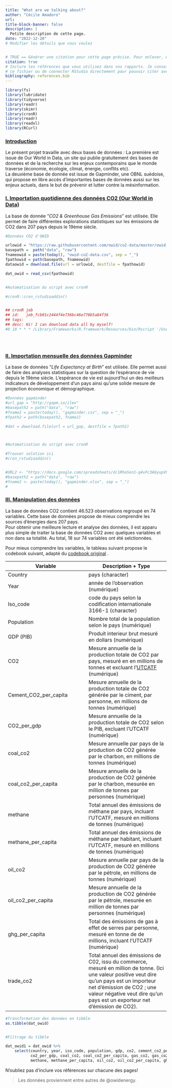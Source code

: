 ```yaml
---
title: "What are we talking about?"
author: "Cécile Amadoro"
url: 
title-block-banner: false
description: | 
  Petite description de cette page.
date: "2022-12-20"
# Modifier les détails que vous voulez


# TRUE == Générer une citation pour cette page précise. Pour enlever, mettre false.
citation: true
# Inclure les références que vous utilisez dans vos rapports. Je conseille Zotero pour construire
# ce fichier ou de connecter RStudio directement pour pouvoir citer avec @nom-de-reference.
bibliography: references.bib
---
```


```r
library(fs)
library(lubridate)
library(tidyverse)
library(readr)
library(skimr)
library(cronR)
library(readr)
library(readxl)
library(RCurl)
```

### [Introduction]{.underline}

Le présent projet travaille avec deux bases de données : La première est issue de Our World in Data, un site qui publie gratuitement des bases de données et de la recherche sur les enjeux contemporains que le monde traverse (économie, écologie, climat, énergie, conflits etc). \
La deuxième base de donnée est issue de Gapminder, une OBNL suèdoise, qui propose en libre accès d'importantes bases de données aussi sur les enjeux actuels, dans le but de prévenir et lutter contre la mésinformation.

### [**I. Importation quotidienne des données CO2 (Our World in Data)**]{.underline}

La base de donnée "*CO2 & Greenhouse Gas Emissions*" est utilisée. Elle permet de faire différentes explorations statistiques sur les émissions de CO2 dans 207 pays depuis le 19ème siècle.

```r

#Données CO2 d'OWID

urlowid = "https://raw.githubusercontent.com/owid/co2-data/master/owid-co2-data.csv"
basepath =  path("data", "raw") 
fnameowid = paste(today(), "owid-co2-data.csv", sep = "_") 
fpathowid = path(basepath, fnameowid) 
dataowid = download.file(url = urlowid, destfile = fpathowid)

dat_owid = read_csv(fpathowid)


#Automatisation du script avec cronR

#cronR::cron_rstudioaddin()


## cronR job
## id:   job_fcb01c2444f4e736bc46e778b5a84f36
## tags: 
## desc: Hi! I can download data all by myself!
#0 10 * * * /Library/Frameworks/R.framework/Resources/bin/Rscript '/Users/cecile/Documents/Cours 1er cycle/AUTOMNE 2022/FAS 1002 - Initiation à la programmation en science sociale/FAS1002_projet_pratique/import.qmd'  >> '/Users/cecile/Documents/Cours 1er cycle/AUTOMNE 2022/FAS 1002 - Initiation à la programmation en science sociale/FAS1002_projet_pratique/import.log' 2>&1#





```

### [**II. Importation mensuelle des données Gapminder**]{.underline}

La base de données "*Life Expectancy at Birth*" est utilisée. Elle permet aussi de faire des analyses statistiques sur la question de l'espérance de vie depuis le 19ème siècle. L'espérance de vie est aujourd'hui un des meilleurs indicateurs de développement d'un pays ainsi qu'une solide mesure de projection économique et démographique.

```r

#Données gapminder
#url_gap = "http://gapm.io/ilex"
#basepath2 = path("data", "raw")
#fname2 = paste(today(), "gapminder.csv", sep = "_")
#fpath2 = path(basepath2, fname2)

#dat = download.file(url = url_gap, destfile = fpath2)



#Automatisation du script avec cronR

#Trouver solution ici
#cron_rstudioaddin()


#URL2 <- "https://docs.google.com/spreadsheets/d/1RheSon1-q4vFc3AGyupVPH6ptEByE-VtnjOCselU0PE/export?format=xlsx"
#basepath2 = path("data", "raw")
#fname2 <- paste(today(), "gapminder.xlsx", sep = "_")
#

```

### [**III. Manipulation des données**]{.underline}

La base de données CO2 contient 46.523 observations regroupé en 74 variables. Cette base de données propose de mieux comprendre les sources d'énergies dans 207 pays.\
Pour obtenir une meilleure lecture et analyse des données, il est apparu plus simple de traiter la base de données CO2 avec quelques variables et non dans sa totalité. Au total, 18 sur 74 variables ont été selctionnées.

Pour mieux comprendre les variables, le tableau suivant propose le codebook suivant, adapté du [codebook original](https://github.com/owid/co2-data/blob/master/owid-co2-codebook.csv) .

| Variable              | Description + Type                                                                                                                                                                                                                                         |
|------------------------------------|------------------------------------|
| Country               | pays (character)                                                                                                                                                                                                                                           |
| Year                  | année de l'observation (numérique)                                                                                                                                                                                                                         |
| Iso_code              | code du pays selon la codification internationale 3166-1 (character)                                                                                                                                                                                       |
| Population            | Nombre total de la population selon le pays (numérique)                                                                                                                                                                                                    |
| GDP (PIB)             | Produit interieur brut mesuré en dollars (numérique)                                                                                                                                                                                                       |
| CO2                   | Mesure annuelle de la production totale de CO2 par pays, mesuré en en millions de tonnes et excluant l'[UTCATF](https://fr.wikipedia.org/wiki/Utilisation_des_terres,_changement_d'affectation_des_terres_et_foresterie) (numérique)                       |
| Cement_CO2_per_capita | Mesure annuelle de la production totale de CO2 générée par le ciment, par personne, en millions de tonnes (numérique)                                                                                                                                      |
| CO2_per_gdp           | Mesure annuelle de la production totale de CO2 selon le PIB, excluant l'UTCATF (numérique)                                                                                                                                                                 |
| coal_co2              | Mesure annuelle par pays de la production de CO2 générée par le charbon, en millions de tonnes (numérique)                                                                                                                                                 |
| coal_co2_per_capita   | Mesure annuelle de la production de CO2 générée par le charbon, mesurée en million de tonnes par personnes (numérique)                                                                                                                                     |
| methane               | Total annuel des émissions de méthane par pays, incluant l'UTCATF, mesuré en millions de tonnes (numérique)                                                                                                                                                |
| methane_per_capita    | Total annuel des émissions de méthane par habitant, incluant l'UTCATF, mesuré en millions de tonnes (numérique)                                                                                                                                            |
| oil_co2               | Mesure annuelle par pays de la production de CO2 générée par le pétrole, en millions de tonnes (numérique)                                                                                                                                                 |
| oil_co2_per_capita    | Mesure annuelle de la production de CO2 générée par le pétrole, mesurée en million de tonnes par personnes (numérique)                                                                                                                                     |
| ghg_per_capita        | Total des émissions de gas à effet de serres par personne, mesuré en tonne de de millions, incluant l'UTCATF (numérique)                                                                                                                                   |
| trade_co2             | Total annuel des émissions de C02, issu du commerce, mesuré en million de tonne. (Ici une valeur positive veut dire qu'un pays est un importeur net d'émission de CO2 ; une valeur négative veut dire qu'un pays est un exporteur net d'émission de CO2).  |

```r


#Transformation des données en tibble
as.tibble(dat_owid)


#Filtrage du tibble

dat_owid1 = dat_owid %>% 
    select(country, year, iso_code, population, gdp, co2, cement_co2_per_capita, 
           co2_per_gdp, coal_co2, coal_co2_per_capita, gas_co2, gas_co2_per_capita,
           methane, methane_per_capita, oil_co2, oil_co2_per_capita, ghg_per_capita, trade_co2)


```

N'oubliez pas d'inclure vos références sur chacune des pages!

> Les données proviennent entre autres de @owidenergy.
